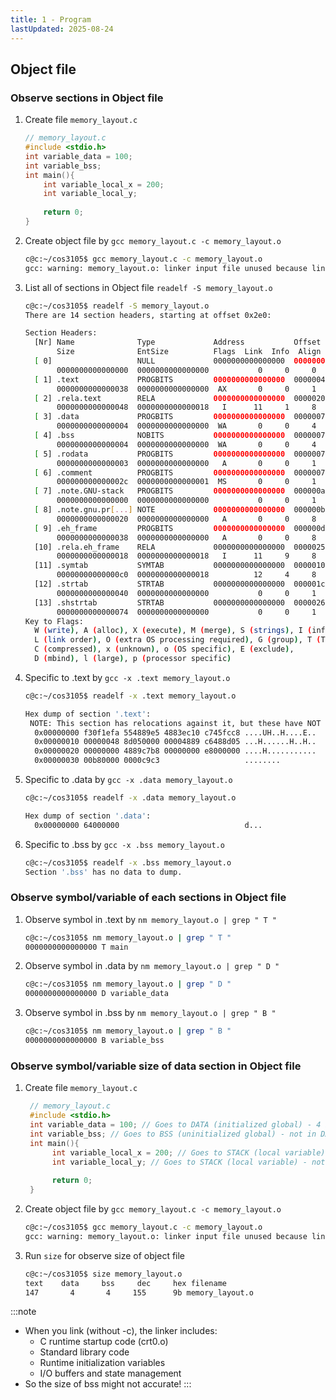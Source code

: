 ```yaml
---
title: 1 - Program
lastUpdated: 2025-08-24
---
```



## Object file

### Observe sections in Object file
<Steps>

1. Create file `memory_layout.c`
    ```c
    // memory_layout.c
    #include <stdio.h>
    int variable_data = 100;
    int variable_bss;
    int main(){
        int variable_local_x = 200;
        int variable_local_y;
         
        return 0;
    }
    ```

2. Create object file by `gcc memory_layout.c -c memory_layout.o`
    ```bash
    c@c:~/cos3105$ gcc memory_layout.c -c memory_layout.o
    gcc: warning: memory_layout.o: linker input file unused because linking not done
    ```
3. List all of sections in Object file `readelf -S memory_layout.o`
    ```bash
    c@c:~/cos3105$ readelf -S memory_layout.o
    There are 14 section headers, starting at offset 0x2e0:

    Section Headers:
      [Nr] Name              Type             Address           Offset
           Size              EntSize          Flags  Link  Info  Align
      [ 0]                   NULL             0000000000000000  00000000
           0000000000000000  0000000000000000           0     0     0
      [ 1] .text             PROGBITS         0000000000000000  00000040
           0000000000000038  0000000000000000  AX       0     0     1
      [ 2] .rela.text        RELA             0000000000000000  00000208
           0000000000000048  0000000000000018   I      11     1     8
      [ 3] .data             PROGBITS         0000000000000000  00000078
           0000000000000004  0000000000000000  WA       0     0     4
      [ 4] .bss              NOBITS           0000000000000000  0000007c
           0000000000000004  0000000000000000  WA       0     0     4
      [ 5] .rodata           PROGBITS         0000000000000000  0000007c
           0000000000000003  0000000000000000   A       0     0     1
      [ 6] .comment          PROGBITS         0000000000000000  0000007f
           000000000000002c  0000000000000001  MS       0     0     1
      [ 7] .note.GNU-stack   PROGBITS         0000000000000000  000000ab
           0000000000000000  0000000000000000           0     0     1
      [ 8] .note.gnu.pr[...] NOTE             0000000000000000  000000b0
           0000000000000020  0000000000000000   A       0     0     8
      [ 9] .eh_frame         PROGBITS         0000000000000000  000000d0
           0000000000000038  0000000000000000   A       0     0     8
      [10] .rela.eh_frame    RELA             0000000000000000  00000250
           0000000000000018  0000000000000018   I      11     9     8
      [11] .symtab           SYMTAB           0000000000000000  00000108
           00000000000000c0  0000000000000018          12     4     8
      [12] .strtab           STRTAB           0000000000000000  000001c8
           0000000000000040  0000000000000000           0     0     1
      [13] .shstrtab         STRTAB           0000000000000000  00000268
           0000000000000074  0000000000000000           0     0     1
    Key to Flags:
      W (write), A (alloc), X (execute), M (merge), S (strings), I (info),
      L (link order), O (extra OS processing required), G (group), T (TLS),
      C (compressed), x (unknown), o (OS specific), E (exclude),
      D (mbind), l (large), p (processor specific)
    ```
4. Specific to .text by `gcc -x .text memory_layout.o`
    ```bash
    c@c:~/cos3105$ readelf -x .text memory_layout.o

    Hex dump of section '.text':
     NOTE: This section has relocations against it, but these have NOT been applied to this dump.
      0x00000000 f30f1efa 554889e5 4883ec10 c745fcc8 ....UH..H....E..
      0x00000010 00000048 8d050000 00004889 c6488d05 ...H......H..H..
      0x00000020 00000000 4889c7b8 00000000 e8000000 ....H...........
      0x00000030 00b80000 0000c9c3                   ........
    ```
5. Specific to .data by `gcc -x .data memory_layout.o`
    ```bash
    c@c:~/cos3105$ readelf -x .data memory_layout.o

    Hex dump of section '.data':
      0x00000000 64000000                            d...
    ```
6. Specific to .bss by `gcc -x .bss memory_layout.o`
    ```bash
    c@c:~/cos3105$ readelf -x .bss memory_layout.o
    Section '.bss' has no data to dump.
    ```
</Steps>

### Observe symbol/variable of each sections in Object file

<Steps>

1. Observe symbol in .text by `nm memory_layout.o | grep " T "`
    ```bash
    c@c:~/cos3105$ nm memory_layout.o | grep " T "
    0000000000000000 T main
    ```

2. Observe symbol in .data by `nm memory_layout.o | grep " D "`
    ```bash
    c@c:~/cos3105$ nm memory_layout.o | grep " D "
    0000000000000000 D variable_data
    ```

3. Observe symbol in .bss by `nm memory_layout.o | grep " B "`
    ```bash
    c@c:~/cos3105$ nm memory_layout.o | grep " B "
    0000000000000000 B variable_bss
    ```

</Steps>

### Observe symbol/variable size of data section in Object file

<Steps>


1. Create file `memory_layout.c`
    ```c
     // memory_layout.c
     #include <stdio.h>
     int variable_data = 100; // Goes to DATA (initialized global) - 4 bytes
     int variable_bss; // Goes to BSS (uninitialized global) - not in DATA
     int main(){
          int variable_local_x = 200; // Goes to STACK (local variable) - not in DATA 
          int variable_local_y; // Goes to STACK (local variable) - not in DATA
          
          return 0;
     }
    ```

2. Create object file by `gcc memory_layout.c -c memory_layout.o`
    ```bash
    c@c:~/cos3105$ gcc memory_layout.c -c memory_layout.o
    gcc: warning: memory_layout.o: linker input file unused because linking not done
    ```

3. Run `size` for observe size of object file
     ```bash
     c@c:~/cos3105$ size memory_layout.o
     text    data     bss     dec     hex filename
     147       4       4     155      9b memory_layout.o
     ```
</Steps>

:::note
- When you link (without -c), the linker includes:
     - C runtime startup code (crt0.o)
     - Standard library code
     - Runtime initialization variables
     - I/O buffers and state management
- So the size of bss might not accurate!
:::
